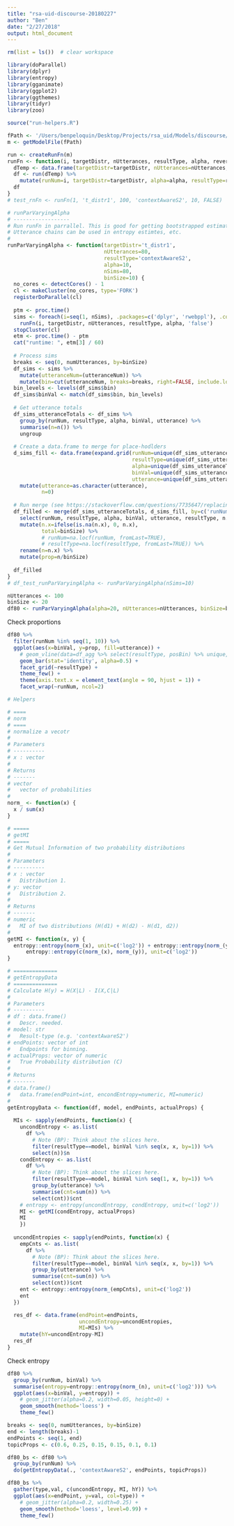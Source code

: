 ```yaml
---
title: "rsa-uid-discourse-20180227"
author: "Ben"
date: "2/27/2018"
output: html_document
---
```


```r
rm(list = ls())  # clear workspace

library(doParallel)
library(dplyr)
library(entropy)
library(gganimate)
library(ggplot2)
library(ggthemes)
library(tidyr)
library(zoo)

source("run-helpers.R")
```

```r
fPath <- '/Users/benpeloquin/Desktop/Projects/rsa_uid/Models/discourse/rsa-uid-discourse-20180215.wppl'
m <- getModelFile(fPath)
```

```r
run <- createRunFn(m)
runFn <- function(i, targetDistr, nUtterances, resultType, alpha, reverseResults) {
  dTemp <- data.frame(targetDistr=targetDistr, nUtterances=nUtterances, resultType=resultType, alpha=alpha, reverseResults=reverseResults)
  df <- run(dTemp) %>%
    mutate(runNum=i, targetDistr=targetDistr, alpha=alpha, resultType=resultType, reverseResults=reverseResults)
  df
}
# test_rnFn <- runFn(1, 't_distr1', 100, 'contextAwareS2', 10, FALSE)
```

```r
# runParVaryingAlpha
# ------------------
# Run runFn in parrallel. This is good for getting bootstrapped estimates of speaker utterance chains.
# Utterance chains can be used in entropy estimtes, etc.
#
runParVaryingAlpha <- function(targetDistr='t_distr1', 
                               nUtterances=80, 
                               resultType='contextAwareS2', 
                               alpha=10, 
                               nSims=80,
                               binSize=10) {
  no_cores <- detectCores() - 1
  cl <- makeCluster(no_cores, type='FORK')
  registerDoParallel(cl)
  
  ptm <- proc.time()
  sims <- foreach(i=seq(1, nSims), .packages=c('dplyr', 'rwebppl'), .combine=rbind) %dopar% 
    runFn(i, targetDistr, nUtterances, resultType, alpha, 'false')
  stopCluster(cl)
  etm <- proc.time() - ptm
  cat("runtime: ", etm[3] / 60)
  
  # Process sims
  breaks <- seq(0, numUtterances, by=binSize)
  df_sims <- sims %>%
    mutate(utteranceNum=(utteranceNum)) %>%
    mutate(bin=cut(utteranceNum, breaks=breaks, right=FALSE, include.lowest=TRUE))
  bin_levels <- levels(df_sims$bin)
  df_sims$binVal <- match(df_sims$bin, bin_levels)
  
  # Get utterance totals
  df_sims_utteranceTotals <- df_sims %>%
    group_by(runNum, resultType, alpha, binVal, utterance) %>%
    summarise(n=n()) %>%
    ungroup
  
  # Create a data.frame to merge for place-hodlders
  d_sims_fill <- data.frame(expand.grid(runNum=unique(df_sims_utteranceTotals$runNum),
                                        resultType=unique(df_sims_utteranceTotals$resultType), 
                                        alpha=unique(df_sims_utteranceTotals$alpha),
                                        binVal=unique(df_sims_utteranceTotals$binVal),
                                        utterance=unique(df_sims_utteranceTotals$utterance))) %>%
    mutate(utterance=as.character(utterance),
           n=0)
  
  # Run merge (see https://stackoverflow.com/questions/7735647/replacing-nas-with-latest-non-na-value)
  df_filled <- merge(df_sims_utteranceTotals, d_sims_fill, by=c('runNum', 'resultType', 'alpha', 'binVal', 'utterance'), all=TRUE) %>%
    select(runNum, resultType, alpha, binVal, utterance, resultType, n.x) %>%
    mutate(n.x=ifelse(is.na(n.x), 0, n.x),
           total=binSize) %>%
           # runNum=na.locf(runNum, fromLast=TRUE),
           # resultType=na.locf(resultType, fromLast=TRUE)) %>%
    rename(n=n.x) %>%
    mutate(prop=n/binSize)
  
  df_filled
}
# df_test_runParVaryingAlpha <- runParVaryingAlpha(nSims=10)
```

```r
nUtterances <- 100
binSize <- 20
df80 <- runParVaryingAlpha(alpha=20, nUtterances=nUtterances, binSize=binSize)
```

Check proportions
```r
df80 %>%
  filter(runNum %in% seq(1, 10)) %>%
  ggplot(aes(x=binVal, y=prop, fill=utterance)) +
    # geom_vline(data=df_agg %>% select(resultType, posBin) %>% unique, aes(xintercept=posBin), lty=2) +
    geom_bar(stat='identity', alpha=0.5) +
    facet_grid(~resultType) +
    theme_few() +
    theme(axis.text.x = element_text(angle = 90, hjust = 1)) +
    facet_wrap(~runNum, ncol=2)
```


```r
# Helpers

# ====
# norm
# ====
# normalize a vecotr
#
# Parameters
# ----------
# x : vector
#
# Returns
# -------
# vector
#   vector of probabilities
#
norm_ <- function(x) {
  x / sum(x)
}

# =====
# getMI
# =====
# Get Mutual Information of two probability distributions
#
# Parameters
# ----------
# x : vector
#   Distribution 1.
# y: vector
#   Distribution 2.
#
# Returns
# -------
# numeric
#   MI of two distributions (H(d1) + H(d2) - H(d1, d2))
#
getMI <- function(x, y) {
  entropy::entropy(norm_(x), unit=c('log2')) + entropy::entropy(norm_(y), unit=c('log2')) -
      entropy::entropy(c(norm_(x), norm_(y)), unit=c('log2'))
}

# ==============
# getEntropyData
# ==============
# Calculate H(y) = H(X|L) - I(X,C|L)
#
# Parameters
# ----------
# df : data.frame()
#   Descr. needed.
# model: str
#   Result-type (e.g. 'contextAwareS2')
# endPoints: vector of int
#   Endpoints for binning.
# actualProps: vector of numeric
#   True Probability distribution (C)
#
# Returns
# -------
# data.frame()
#   data.frame(endPoint=int, encondEntropy=numeric, MI=numeric)
#
getEntropyData <- function(df, model, endPoints, actualProps) {
  
  MIs <- sapply(endPoints, function(x) {
    uncondEntropy <- as.list(
      df %>%
        # Note (BP): Think about the slices here.
        filter(resultType==model, binVal %in% seq(x, x, by=1)) %>%
        select(n))$n
    condEntropy <- as.list(
      df %>%
        # Note (BP): Think about the slices here.
        filter(resultType==model, binVal %in% seq(1, x, by=1)) %>%
        group_by(utterance) %>%
        summarise(cnt=sum(n)) %>%
        select(cnt))$cnt
    # entropy <- entropy(uncondEntropy, condEntropy, unit=c('log2'))
    MI <- getMI(condEntropy, actualProps)
    MI
    })
  
  uncondEntropies <- sapply(endPoints, function(x) {
    empCnts <- as.list(
      df %>%
        # Note (BP): Think about the slices here.
        filter(resultType==model, binVal %in% seq(x, x, by=1)) %>%
        group_by(utterance) %>%
        summarise(cnt=sum(n)) %>%
        select(cnt))$cnt
    ent <- entropy::entropy(norm_(empCnts), unit=c('log2'))
    ent
  })

  res_df <- data.frame(endPoint=endPoints, 
                       uncondEntropy=uncondEntropies,
                       MI=MIs) %>%
    mutate(hY=uncondEntropy-MI)
  res_df
}
```

Check entropy
```r
df80 %>%
  group_by(runNum, binVal) %>%
  summarise(entropy=entropy::entropy(norm_(n), unit=c('log2'))) %>%
  ggplot(aes(x=binVal, y=entropy)) +
    # geom_jitter(alpha=0.2, width=0.05, height=0) +
    geom_smooth(method='loess') +
    theme_few()
```

```r
breaks <- seq(0, numUtterances, by=binSize)
end <- length(breaks)-1
endPoints <- seq(1, end)
topicProps <- c(0.6, 0.25, 0.15, 0.15, 0.1, 0.1)

df80_bs <- df80 %>%
  group_by(runNum) %>%
  do(getEntropyData(., 'contextAwareS2', endPoints, topicProps))
```


```r
df80_bs %>%
  gather(type,val, c(uncondEntropy, MI, hY)) %>%
  ggplot(aes(x=endPoint, y=val, col=type)) +
    # geom_jitter(alpha=0.2, width=0.25) +
    geom_smooth(method='loess', level=0.99) +
    theme_few()
```

